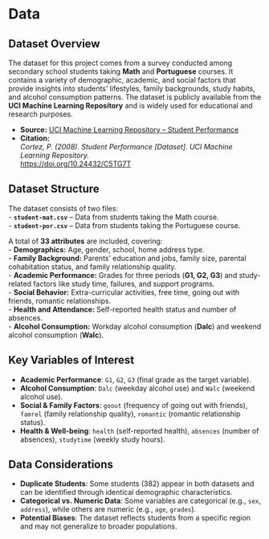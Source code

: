 # Data

## **Dataset Overview**  

The dataset for this project comes from a survey conducted among secondary school students taking **Math** and **Portuguese** courses. It contains a variety of demographic, academic, and social factors that provide insights into students' lifestyles, family backgrounds, study habits, and alcohol consumption patterns. The dataset is publicly available from the **UCI Machine Learning Repository** and is widely used for educational and research purposes.  

- **Source:** [UCI Machine Learning Repository – Student Performance](https://archive.ics.uci.edu/dataset/320/student+performance)  
- **Citation:**  
  *Cortez, P. (2008). Student Performance [Dataset]. UCI Machine Learning Repository.*  
  [https://doi.org/10.24432/C5TG7T](https://doi.org/10.24432/C5TG7T)  

## **Dataset Structure**  

The dataset consists of two files:  
- **`student-mat.csv`** – Data from students taking the Math course.  
- **`student-por.csv`** – Data from students taking the Portuguese course.  

A total of **33 attributes** are included, covering:  
- **Demographics:** Age, gender, school, home address type.  
- **Family Background:** Parents' education and jobs, family size, parental cohabitation status, and family relationship quality.  
- **Academic Performance:** Grades for three periods (**G1, G2, G3**) and study-related factors like study time, failures, and support programs.  
- **Social Behavior:** Extra-curricular activities, free time, going out with friends, romantic relationships.  
- **Health and Attendance:** Self-reported health status and number of absences.  
- **Alcohol Consumption:** Workday alcohol consumption (**Dalc**) and weekend alcohol consumption (**Walc**).  

## **Key Variables of Interest**  

- **Academic Performance**: `G1`, `G2`, `G3` (final grade as the target variable).  
- **Alcohol Consumption**: `Dalc` (weekday alcohol use) and `Walc` (weekend alcohol use).  
- **Social & Family Factors**: `goout` (frequency of going out with friends), `famrel` (family relationship quality), `romantic` (romantic relationship status).  
- **Health & Well-being**: `health` (self-reported health), `absences` (number of absences), `studytime` (weekly study hours).  

## **Data Considerations**  

- **Duplicate Students**: Some students (382) appear in both datasets and can be identified through identical demographic characteristics.  
- **Categorical vs. Numeric Data**: Some variables are categorical (e.g., `sex`, `address`), while others are numeric (e.g., `age`, `grades`).  
- **Potential Biases**: The dataset reflects students from a specific region and may not generalize to broader populations.  


